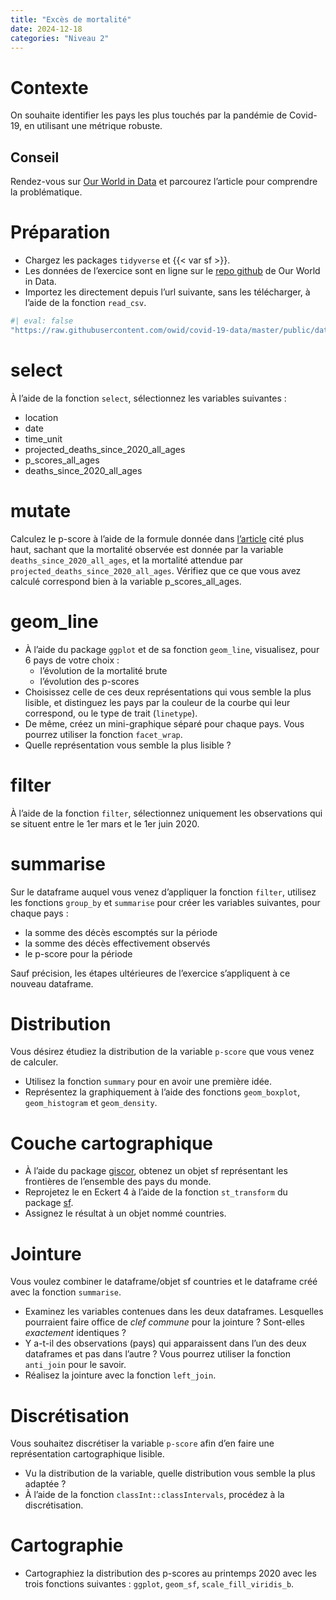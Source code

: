 ```yaml
---
title: "Excès de mortalité"
date: 2024-12-18
categories: "Niveau 2"
---
```


# Contexte

On souhaite identifier les pays les plus touchés par la pandémie de Covid-19, en utilisant une métrique robuste.

:::{.callout-tip}
# Conseil
Rendez-vous sur [Our World in Data](https://ourworldindata.org/excess-mortality-covid#) et parcourez l'article pour comprendre la problématique.
:::

# Préparation

- Chargez les packages `tidyverse` et {{< var sf >}}.
- Les données de l'exercice sont en ligne sur le [repo github](https://github.com/owid/covid-19-data) de Our World in Data.
- Importez les directement depuis l'url suivante, sans les télécharger, à l'aide de la fonction `read_csv`. 

```r
#| eval: false
"https://raw.githubusercontent.com/owid/covid-19-data/master/public/data/excess_mortality/excess_mortality.csv"
```

# select

À l'aide de la fonction `select`, sélectionnez les variables suivantes :

- location
- date
- time_unit
- projected_deaths_since_2020_all_ages
- p_scores_all_ages
- deaths_since_2020_all_ages

# mutate

Calculez le p-score à l'aide de la formule donnée dans [l'article](https://ourworldindata.org/excess-mortality-covid#) cité plus haut, sachant que la mortalité observée est donnée par la variable `deaths_since_2020_all_ages`, et la mortalité attendue par `projected_deaths_since_2020_all_ages`. Vérifiez que ce que vous avez calculé correspond bien à la variable p_scores_all_ages.

# geom_line

- À l'aide du package `ggplot` et de sa fonction `geom_line`, visualisez, pour 6 pays de votre choix : 
   + l'évolution de la mortalité brute
   + l'évolution des p-scores
- Choisissez celle de ces deux représentations qui vous semble la plus lisible, et distinguez les pays par la couleur de la courbe qui leur correspond, ou le type de trait (`linetype`).
- De même, créez un mini-graphique séparé pour chaque pays. Vous pourrez utiliser la fonction `facet_wrap`.
- Quelle représentation vous semble la plus lisible ?

# filter

À l'aide de la fonction `filter`, sélectionnez uniquement les observations qui se situent entre le 1er mars et le 1er juin 2020.

# summarise

Sur le dataframe auquel vous venez d'appliquer la fonction `filter`, utilisez les fonctions `group_by` et `summarise` pour créer les variables suivantes, pour chaque pays :

- la somme des décès escomptés sur la période
- la somme des décès effectivement observés
- le p-score pour la période

Sauf précision, les étapes ultérieures de l'exercice s'appliquent à ce nouveau dataframe.

# Distribution

Vous désirez étudiez la distribution de la variable `p-score` que vous venez de calculer. 

- Utilisez la fonction `summary` pour en avoir une première idée.
- Représentez la graphiquement à l'aide des fonctions `geom_boxplot`, `geom_histogram` et `geom_density`.

# Couche cartographique

- À l'aide du package [giscor](https://ropengov.github.io/giscoR/), obtenez un objet sf représentant les frontières de l'ensemble des pays du monde.
- Reprojetez le en Eckert 4 à l'aide de la fonction `st_transform` du package [sf](https://r-spatial.github.io/sf/).
- Assignez le résultat à un objet nommé countries.

# Jointure

Vous voulez combiner le dataframe/objet sf countries et le dataframe créé avec la fonction `summarise`.

- Examinez les variables contenues dans les deux dataframes. Lesquelles pourraient faire office de *clef commune* pour la jointure ? Sont-elles *exactement* identiques ?
- Y a-t-il des observations (pays) qui apparaissent dans l'un des deux dataframes et pas dans l'autre ? Vous pourrez utiliser la fonction `anti_join` pour le savoir.
- Réalisez la jointure avec la fonction `left_join`.

# Discrétisation

Vous souhaitez discrétiser la variable `p-score` afin d'en faire une représentation cartographique lisible. 

- Vu la distribution de la variable, quelle distribution vous semble la plus adaptée ?
- À l'aide de la fonction `classInt::classIntervals`, procédez à la 
discrétisation.

# Cartographie

- Cartographiez la distribution des p-scores au printemps 2020 avec les trois fonctions suivantes : `ggplot`, `geom_sf`, `scale_fill_viridis_b`.